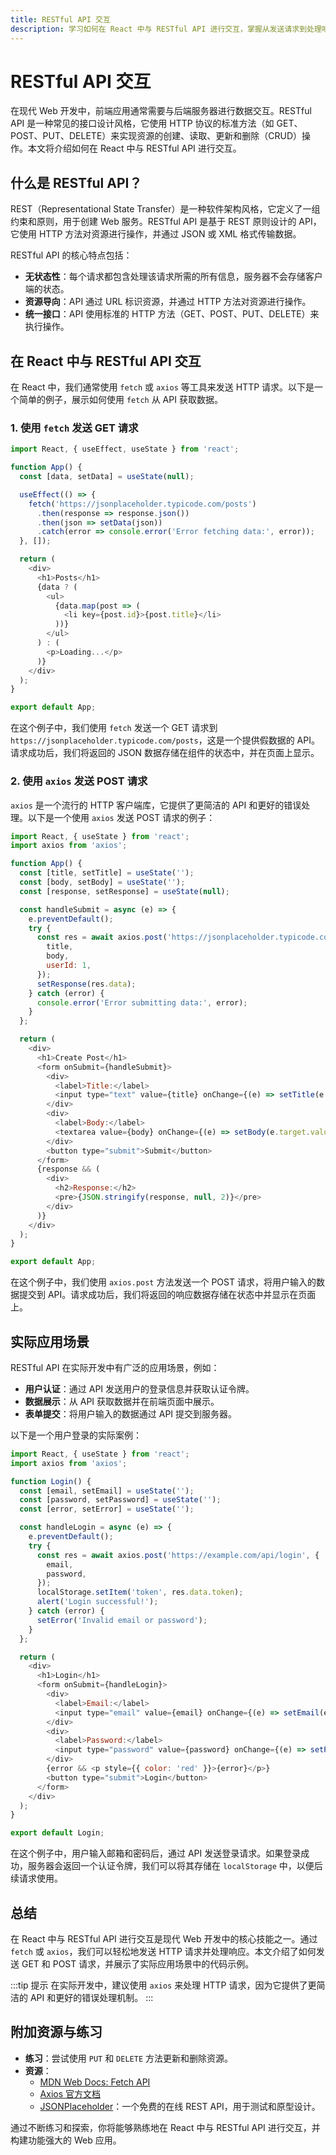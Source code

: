 ```yaml
---
title: RESTful API 交互
description: 学习如何在 React 中与 RESTful API 进行交互，掌握从发送请求到处理响应的完整流程。
---
```


# RESTful API 交互

在现代 Web 开发中，前端应用通常需要与后端服务器进行数据交互。RESTful API 是一种常见的接口设计风格，它使用 HTTP 协议的标准方法（如 GET、POST、PUT、DELETE）来实现资源的创建、读取、更新和删除（CRUD）操作。本文将介绍如何在 React 中与 RESTful API 进行交互。

## 什么是 RESTful API？

REST（Representational State Transfer）是一种软件架构风格，它定义了一组约束和原则，用于创建 Web 服务。RESTful API 是基于 REST 原则设计的 API，它使用 HTTP 方法对资源进行操作，并通过 JSON 或 XML 格式传输数据。

RESTful API 的核心特点包括：
- **无状态性**：每个请求都包含处理该请求所需的所有信息，服务器不会存储客户端的状态。
- **资源导向**：API 通过 URL 标识资源，并通过 HTTP 方法对资源进行操作。
- **统一接口**：API 使用标准的 HTTP 方法（GET、POST、PUT、DELETE）来执行操作。

## 在 React 中与 RESTful API 交互

在 React 中，我们通常使用 `fetch` 或 `axios` 等工具来发送 HTTP 请求。以下是一个简单的例子，展示如何使用 `fetch` 从 API 获取数据。

### 1. 使用 `fetch` 发送 GET 请求

```javascript
import React, { useEffect, useState } from 'react';

function App() {
  const [data, setData] = useState(null);

  useEffect(() => {
    fetch('https://jsonplaceholder.typicode.com/posts')
      .then(response => response.json())
      .then(json => setData(json))
      .catch(error => console.error('Error fetching data:', error));
  }, []);

  return (
    <div>
      <h1>Posts</h1>
      {data ? (
        <ul>
          {data.map(post => (
            <li key={post.id}>{post.title}</li>
          ))}
        </ul>
      ) : (
        <p>Loading...</p>
      )}
    </div>
  );
}

export default App;
```

在这个例子中，我们使用 `fetch` 发送一个 GET 请求到 `https://jsonplaceholder.typicode.com/posts`，这是一个提供假数据的 API。请求成功后，我们将返回的 JSON 数据存储在组件的状态中，并在页面上显示。

### 2. 使用 `axios` 发送 POST 请求

`axios` 是一个流行的 HTTP 客户端库，它提供了更简洁的 API 和更好的错误处理。以下是一个使用 `axios` 发送 POST 请求的例子：

```javascript
import React, { useState } from 'react';
import axios from 'axios';

function App() {
  const [title, setTitle] = useState('');
  const [body, setBody] = useState('');
  const [response, setResponse] = useState(null);

  const handleSubmit = async (e) => {
    e.preventDefault();
    try {
      const res = await axios.post('https://jsonplaceholder.typicode.com/posts', {
        title,
        body,
        userId: 1,
      });
      setResponse(res.data);
    } catch (error) {
      console.error('Error submitting data:', error);
    }
  };

  return (
    <div>
      <h1>Create Post</h1>
      <form onSubmit={handleSubmit}>
        <div>
          <label>Title:</label>
          <input type="text" value={title} onChange={(e) => setTitle(e.target.value)} />
        </div>
        <div>
          <label>Body:</label>
          <textarea value={body} onChange={(e) => setBody(e.target.value)} />
        </div>
        <button type="submit">Submit</button>
      </form>
      {response && (
        <div>
          <h2>Response:</h2>
          <pre>{JSON.stringify(response, null, 2)}</pre>
        </div>
      )}
    </div>
  );
}

export default App;
```

在这个例子中，我们使用 `axios.post` 方法发送一个 POST 请求，将用户输入的数据提交到 API。请求成功后，我们将返回的响应数据存储在状态中并显示在页面上。

## 实际应用场景

RESTful API 在实际开发中有广泛的应用场景，例如：
- **用户认证**：通过 API 发送用户的登录信息并获取认证令牌。
- **数据展示**：从 API 获取数据并在前端页面中展示。
- **表单提交**：将用户输入的数据通过 API 提交到服务器。

以下是一个用户登录的实际案例：

```javascript
import React, { useState } from 'react';
import axios from 'axios';

function Login() {
  const [email, setEmail] = useState('');
  const [password, setPassword] = useState('');
  const [error, setError] = useState('');

  const handleLogin = async (e) => {
    e.preventDefault();
    try {
      const res = await axios.post('https://example.com/api/login', {
        email,
        password,
      });
      localStorage.setItem('token', res.data.token);
      alert('Login successful!');
    } catch (error) {
      setError('Invalid email or password');
    }
  };

  return (
    <div>
      <h1>Login</h1>
      <form onSubmit={handleLogin}>
        <div>
          <label>Email:</label>
          <input type="email" value={email} onChange={(e) => setEmail(e.target.value)} />
        </div>
        <div>
          <label>Password:</label>
          <input type="password" value={password} onChange={(e) => setPassword(e.target.value)} />
        </div>
        {error && <p style={{ color: 'red' }}>{error}</p>}
        <button type="submit">Login</button>
      </form>
    </div>
  );
}

export default Login;
```

在这个例子中，用户输入邮箱和密码后，通过 API 发送登录请求。如果登录成功，服务器会返回一个认证令牌，我们可以将其存储在 `localStorage` 中，以便后续请求使用。

## 总结

在 React 中与 RESTful API 进行交互是现代 Web 开发中的核心技能之一。通过 `fetch` 或 `axios`，我们可以轻松地发送 HTTP 请求并处理响应。本文介绍了如何发送 GET 和 POST 请求，并展示了实际应用场景中的代码示例。

:::tip 提示
在实际开发中，建议使用 `axios` 来处理 HTTP 请求，因为它提供了更简洁的 API 和更好的错误处理机制。
:::

## 附加资源与练习

- **练习**：尝试使用 `PUT` 和 `DELETE` 方法更新和删除资源。
- **资源**：
  - [MDN Web Docs: Fetch API](https://developer.mozilla.org/en-US/docs/Web/API/Fetch_API)
  - [Axios 官方文档](https://axios-http.com/docs/intro)
  - [JSONPlaceholder](https://jsonplaceholder.typicode.com/)：一个免费的在线 REST API，用于测试和原型设计。

通过不断练习和探索，你将能够熟练地在 React 中与 RESTful API 进行交互，并构建功能强大的 Web 应用。